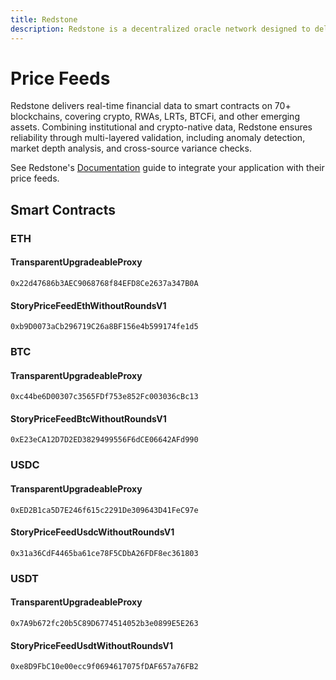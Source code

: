 ```yaml
---
title: Redstone
description: Redstone is a decentralized oracle network designed to deliver customizable data feeds for smart contracts and DeFi protocols. It uses a unique off-chain data delivery model where data is signed and bundled off-chain, then submitted on-chain only when needed.
---
```


# Price Feeds

Redstone delivers real-time financial data to smart contracts on 70+ blockchains, covering crypto, RWAs, LRTs, BTCFi, and other emerging assets. Combining institutional and crypto-native data, Redstone ensures reliability through multi-layered validation, including anomaly detection, market depth analysis, and cross-source variance checks.

See Redstone's [Documentation](https://docs.redstone.finance/docs/introduction) guide to integrate your application with their price feeds.

## Smart Contracts

### ETH

#### TransparentUpgradeableProxy

```
0x22d47686b3AEC9068768f84EFD8Ce2637a347B0A
```

#### StoryPriceFeedEthWithoutRoundsV1

```
0xb9D0073aCb296719C26a8BF156e4b599174fe1d5
```

### BTC

#### TransparentUpgradeableProxy

```
0xc44be6D00307c3565FDf753e852Fc003036cBc13
```

#### StoryPriceFeedBtcWithoutRoundsV1

```
0xE23eCA12D7D2ED3829499556F6dCE06642AFd990
```

### USDC

#### TransparentUpgradeableProxy

```
0xED2B1ca5D7E246f615c2291De309643D41FeC97e
```

#### StoryPriceFeedUsdcWithoutRoundsV1

```
0x31a36CdF4465ba61ce78F5CDbA26FDF8ec361803
```

### USDT

#### TransparentUpgradeableProxy

```
0x7A9b672fc20b5C89D6774514052b3e0899E5E263
```

#### StoryPriceFeedUsdtWithoutRoundsV1

```
0xe8D9FbC10e00ecc9f0694617075fDAF657a76FB2
```